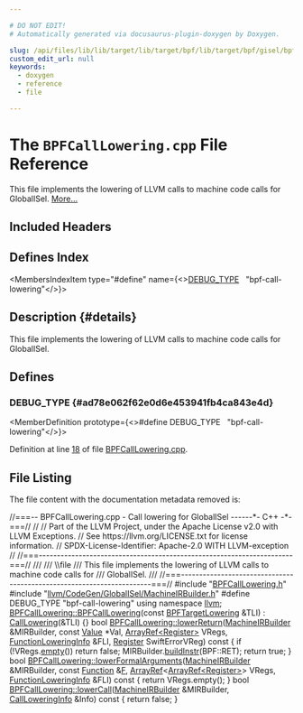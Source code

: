 ```yaml
---

# DO NOT EDIT!
# Automatically generated via docusaurus-plugin-doxygen by Doxygen.

slug: /api/files/lib/lib/target/lib/target/bpf/lib/target/bpf/gisel/bpfcalllowering-cpp
custom_edit_url: null
keywords:
  - doxygen
  - reference
  - file

---
```





# The `BPFCallLowering.cpp` File Reference

<DoxygenPage pluginConfig={pluginConfig}>

This file implements the lowering of LLVM calls to machine code calls for GlobalISel. <a href="#details">More...</a>

## Included Headers

<IncludesList>
<IncludesListItem
  filePath="BPFCallLowering.h"
  permalink="/docs/api/files/lib/lib/target/lib/target/bpf/lib/target/bpf/gisel/bpfcalllowering-h"
  isLocal="true" />
<IncludesListItem
  filePath="llvm/CodeGen/GlobalISel/MachineIRBuilder.h"
  permalink="/docs/api/files/include/include/llvm/include/llvm/codegen/include/llvm/codegen/globalisel/machineirbuilder-h"
  isLocal="true" />
</IncludesList>

## Defines Index

<MembersIndex>

<MembersIndexItem
  type="#define"
  name={<><a href="#ad78e062f62e0d6e453941fb4ca843e4d">DEBUG&#95;TYPE</a>&nbsp;&nbsp;&nbsp;&quot;bpf-call-lowering&quot;</>}>
</MembersIndexItem>

</MembersIndex>

## Description {#details}

This file implements the lowering of LLVM calls to machine code calls for GlobalISel.

<SectionDefinition>

## Defines

### DEBUG&#95;TYPE {#ad78e062f62e0d6e453941fb4ca843e4d}

<MemberDefinition
  prototype={<>#define DEBUG&#95;TYPE&nbsp;&nbsp;&nbsp;&quot;bpf-call-lowering&quot;</>}>

Definition at line <a href="#l00018">18</a> of file <a href="/docs/api/files/lib/lib/target/lib/target/bpf/lib/target/bpf/gisel/bpfcalllowering-cpp">BPFCallLowering.cpp</a>.
</MemberDefinition>

</SectionDefinition>

## File Listing

The file content with the documentation metadata removed is:

<ProgramListing>

<Link id="l00001" /><CodeLine lineNumber="1"><span class="doxyHighlightComment">//===-- BPFCallLowering.cpp - Call lowering for GlobalISel ------&#42;- C++ -&#42;-===//</span></CodeLine>
<Link id="l00002" /><CodeLine lineNumber="2"><span class="doxyHighlightComment">//</span></CodeLine>
<Link id="l00003" /><CodeLine lineNumber="3"><span class="doxyHighlightComment">// Part of the LLVM Project, under the Apache License v2.0 with LLVM Exceptions.</span></CodeLine>
<Link id="l00004" /><CodeLine lineNumber="4"><span class="doxyHighlightComment">// See https://llvm.org/LICENSE.txt for license information.</span></CodeLine>
<Link id="l00005" /><CodeLine lineNumber="5"><span class="doxyHighlightComment">// SPDX-License-Identifier: Apache-2.0 WITH LLVM-exception</span></CodeLine>
<Link id="l00006" /><CodeLine lineNumber="6"><span class="doxyHighlightComment">//</span></CodeLine>
<Link id="l00007" /><CodeLine lineNumber="7"><span class="doxyHighlightComment">//===----------------------------------------------------------------------===//</span></CodeLine>
<Link id="l00008" /><CodeLine lineNumber="8"><span class="doxyHighlightComment">///</span></CodeLine>
<Link id="l00009" /><CodeLine lineNumber="9"><span class="doxyHighlightComment">/// \\file</span></CodeLine>
<Link id="l00010" /><CodeLine lineNumber="10"><span class="doxyHighlightComment">/// This file implements the lowering of LLVM calls to machine code calls for</span></CodeLine>
<Link id="l00011" /><CodeLine lineNumber="11"><span class="doxyHighlightComment">/// GlobalISel.</span></CodeLine>
<Link id="l00012" /><CodeLine lineNumber="12"><span class="doxyHighlightComment">///</span></CodeLine>
<Link id="l00013" /><CodeLine lineNumber="13"><span class="doxyHighlightComment">//===----------------------------------------------------------------------===//</span></CodeLine>
<Link id="l00014" /><CodeLine lineNumber="14"></CodeLine>
<Link id="l00015" /><CodeLine lineNumber="15"><span class="doxyHighlightPreprocessor">#include &quot;<a href="/docs/api/files/lib/lib/target/lib/target/bpf/lib/target/bpf/gisel/bpfcalllowering-h">BPFCallLowering.h</a>&quot;</span></CodeLine>
<Link id="l00016" /><CodeLine lineNumber="16"><span class="doxyHighlightPreprocessor">#include &quot;<a href="/docs/api/files/include/include/llvm/include/llvm/codegen/include/llvm/codegen/globalisel/machineirbuilder-h">llvm/CodeGen/GlobalISel/MachineIRBuilder.h</a>&quot;</span></CodeLine>
<Link id="l00017" /><CodeLine lineNumber="17"></CodeLine>
<Link id="l00018" /><CodeLine lineNumber="18" lineLink="#ad78e062f62e0d6e453941fb4ca843e4d"><span class="doxyHighlightPreprocessor">#define DEBUG&#95;TYPE &quot;bpf-call-lowering&quot;</span></CodeLine>
<Link id="l00019" /><CodeLine lineNumber="19"></CodeLine>
<Link id="l00020" /><CodeLine lineNumber="20"><span class="doxyHighlightKeyword">using namespace </span><span class="doxyHighlight"><a href="/docs/api/namespaces/llvm">llvm</a>;</span></CodeLine>
<Link id="l00021" /><CodeLine lineNumber="21"></CodeLine>
<Link id="l00022" /><CodeLine lineNumber="22" lineLink="/docs/api/classes/llvm/bpfcalllowering/#a5876558983fcede4b4b17323f4b3d3bb"><span class="doxyHighlight"><a href="/docs/api/classes/llvm/bpfcalllowering/#a5876558983fcede4b4b17323f4b3d3bb">BPFCallLowering::BPFCallLowering</a>(</span><span class="doxyHighlightKeyword">const</span><span class="doxyHighlight"> <a href="/docs/api/classes/llvm/bpftargetlowering">BPFTargetLowering</a> &amp;TLI)</span></CodeLine>
<Link id="l00023" /><CodeLine lineNumber="23"><span class="doxyHighlight">    : <a href="/docs/api/classes/llvm/calllowering/#aceb7a26daf1242d77d983191579009db">CallLowering</a>(&amp;TLI) &#123;&#125;</span></CodeLine>
<Link id="l00024" /><CodeLine lineNumber="24"></CodeLine>
<Link id="l00025" /><CodeLine lineNumber="25" lineLink="/docs/api/classes/llvm/bpfcalllowering/#a233177d33a84d04ee5ff91e1c33d16e0"><span class="doxyHighlightKeywordType">bool</span><span class="doxyHighlight"> <a href="/docs/api/classes/llvm/bpfcalllowering/#a233177d33a84d04ee5ff91e1c33d16e0">BPFCallLowering::lowerReturn</a>(<a href="/docs/api/classes/llvm/machineirbuilder">MachineIRBuilder</a> &amp;MIRBuilder,</span></CodeLine>
<Link id="l00026" /><CodeLine lineNumber="26"><span class="doxyHighlight">                                  </span><span class="doxyHighlightKeyword">const</span><span class="doxyHighlight"> <a href="/docs/api/classes/llvm/value">Value</a> &#42;Val, <a href="/docs/api/classes/llvm/arrayref">ArrayRef&lt;Register&gt;</a> VRegs,</span></CodeLine>
<Link id="l00027" /><CodeLine lineNumber="27"><span class="doxyHighlight">                                  <a href="/docs/api/classes/llvm/functionloweringinfo">FunctionLoweringInfo</a> &amp;FLI,</span></CodeLine>
<Link id="l00028" /><CodeLine lineNumber="28"><span class="doxyHighlight">                                  <a href="/docs/api/classes/llvm/register">Register</a> SwiftErrorVReg)</span><span class="doxyHighlightKeyword"> const </span><span class="doxyHighlight">&#123;</span></CodeLine>
<Link id="l00029" /><CodeLine lineNumber="29"><span class="doxyHighlight">  </span><span class="doxyHighlightKeywordFlow">if</span><span class="doxyHighlight"> (!VRegs.<a href="/docs/api/classes/llvm/arrayref/#ac835b8735b1b2faec0efdca236e37d94">empty</a>())</span></CodeLine>
<Link id="l00030" /><CodeLine lineNumber="30"><span class="doxyHighlight">    </span><span class="doxyHighlightKeywordFlow">return</span><span class="doxyHighlight"> </span><span class="doxyHighlightKeyword">false</span><span class="doxyHighlight">;</span></CodeLine>
<Link id="l00031" /><CodeLine lineNumber="31"><span class="doxyHighlight">  MIRBuilder.<a href="/docs/api/classes/llvm/machineirbuilder/#a8bc92b8a902afb7675480ecc729a66d4">buildInstr</a>(BPF::RET);</span></CodeLine>
<Link id="l00032" /><CodeLine lineNumber="32"><span class="doxyHighlight">  </span><span class="doxyHighlightKeywordFlow">return</span><span class="doxyHighlight"> </span><span class="doxyHighlightKeyword">true</span><span class="doxyHighlight">;</span></CodeLine>
<Link id="l00033" /><CodeLine lineNumber="33"><span class="doxyHighlight">&#125;</span></CodeLine>
<Link id="l00034" /><CodeLine lineNumber="34"></CodeLine>
<Link id="l00035" /><CodeLine lineNumber="35" lineLink="/docs/api/classes/llvm/bpfcalllowering/#a058b780f38fed3da62b6b3f87ed0b322"><span class="doxyHighlightKeywordType">bool</span><span class="doxyHighlight"> <a href="/docs/api/classes/llvm/bpfcalllowering/#a058b780f38fed3da62b6b3f87ed0b322">BPFCallLowering::lowerFormalArguments</a>(<a href="/docs/api/classes/llvm/machineirbuilder">MachineIRBuilder</a> &amp;MIRBuilder,</span></CodeLine>
<Link id="l00036" /><CodeLine lineNumber="36"><span class="doxyHighlight">                                           </span><span class="doxyHighlightKeyword">const</span><span class="doxyHighlight"> <a href="/docs/api/classes/llvm/function">Function</a> &amp;<a href="/docs/api/files/lib/lib/support/md5-cpp/#a96d73bbd7af15cb1fc38c3f4a3bd82e9">F</a>,</span></CodeLine>
<Link id="l00037" /><CodeLine lineNumber="37"><span class="doxyHighlight">                                           <a href="/docs/api/classes/llvm/arrayref">ArrayRef</a>&lt;<a href="/docs/api/classes/llvm/arrayref">ArrayRef&lt;Register&gt;</a>&gt; VRegs,</span></CodeLine>
<Link id="l00038" /><CodeLine lineNumber="38"><span class="doxyHighlight">                                           <a href="/docs/api/classes/llvm/functionloweringinfo">FunctionLoweringInfo</a> &amp;FLI)</span><span class="doxyHighlightKeyword"> const </span><span class="doxyHighlight">&#123;</span></CodeLine>
<Link id="l00039" /><CodeLine lineNumber="39"><span class="doxyHighlight">  </span><span class="doxyHighlightKeywordFlow">return</span><span class="doxyHighlight"> VRegs.empty();</span></CodeLine>
<Link id="l00040" /><CodeLine lineNumber="40"><span class="doxyHighlight">&#125;</span></CodeLine>
<Link id="l00041" /><CodeLine lineNumber="41"></CodeLine>
<Link id="l00042" /><CodeLine lineNumber="42" lineLink="/docs/api/classes/llvm/bpfcalllowering/#af41644c3984ca5191b8bd79071792a0a"><span class="doxyHighlightKeywordType">bool</span><span class="doxyHighlight"> <a href="/docs/api/classes/llvm/bpfcalllowering/#af41644c3984ca5191b8bd79071792a0a">BPFCallLowering::lowerCall</a>(<a href="/docs/api/classes/llvm/machineirbuilder">MachineIRBuilder</a> &amp;MIRBuilder,</span></CodeLine>
<Link id="l00043" /><CodeLine lineNumber="43"><span class="doxyHighlight">                                <a href="/docs/api/structs/llvm/calllowering/callloweringinfo">CallLoweringInfo</a> &amp;Info)</span><span class="doxyHighlightKeyword"> const </span><span class="doxyHighlight">&#123;</span></CodeLine>
<Link id="l00044" /><CodeLine lineNumber="44"><span class="doxyHighlight">  </span><span class="doxyHighlightKeywordFlow">return</span><span class="doxyHighlight"> </span><span class="doxyHighlightKeyword">false</span><span class="doxyHighlight">;</span></CodeLine>
<Link id="l00045" /><CodeLine lineNumber="45"><span class="doxyHighlight">&#125;</span></CodeLine>

</ProgramListing>


</DoxygenPage>
